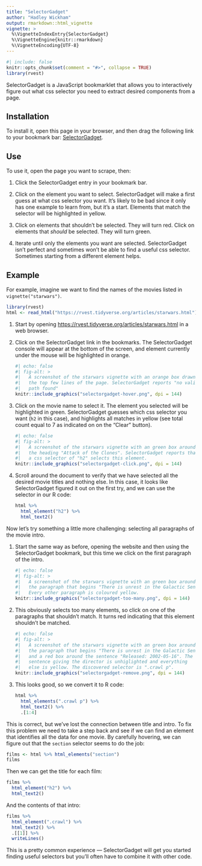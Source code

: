 ```yaml
---
title: "SelectorGadget"
author: "Hadley Wickham"
output: rmarkdown::html_vignette
vignette: >
  %\VignetteIndexEntry{SelectorGadget}
  %\VignetteEngine{knitr::rmarkdown}
  %\VignetteEncoding{UTF-8}
---
```


```r
#| include: false
knitr::opts_chunk$set(comment = "#>", collapse = TRUE)
library(rvest)
```

SelectorGadget is a JavaScript bookmarklet that allows you to interactively figure out what css selector you need to extract desired components from a page.

## Installation

To install it, open this page in your browser, and then drag the following link to your bookmark bar: <a href="javascript:(function(){var%20s=document.createElement('div');s.innerHTML='Loading...';s.style.color='black';s.style.padding='20px';s.style.position='fixed';s.style.zIndex='9999';s.style.fontSize='3.0em';s.style.border='2px%20solid%20black';s.style.right='40px';s.style.top='40px';s.setAttribute('class','selector_gadget_loading');s.style.background='white';document.body.appendChild(s);s=document.createElement('script');s.setAttribute('type','text/javascript');s.setAttribute('src','https://dv0akt2986vzh.cloudfront.net/unstable/lib/selectorgadget.js');document.body.appendChild(s);})();">SelectorGadget</a>.

## Use

To use it, open the page you want to scrape, then:

1.  Click the SelectorGadget entry in your bookmark bar.

2.  Click on the element you want to select.
    SelectorGadget will make a first guess at what css selector you want.
    It's likely to be bad since it only has one example to learn from, but it's a start.
    Elements that match the selector will be highlighted in yellow.

3.  Click on elements that shouldn't be selected.
    They will turn red.
    Click on elements that *should* be selected.
    They will turn green.

4.  Iterate until only the elements you want are selected.
    SelectorGadget isn't perfect and sometimes won't be able to find a useful css selector.
    Sometimes starting from a different element helps.

## Example

For example, imagine we want to find the names of the movies listed in `vignette("starwars")`.

```r
library(rvest)
html <- read_html("https://rvest.tidyverse.org/articles/starwars.html")
```

1.  Start by opening <https://rvest.tidyverse.org/articles/starwars.html> in a web browser.

2.  Click on the SelectorGadget link in the bookmarks. The SelectorGadget console will appear at the bottom of the screen, and element currently under the mouse will be highlighted in orange.

    ```r
    #| echo: false
    #| fig-alt: >
    #|   A screenshot of the starwars vignette with an orange box drawn around
    #|   the top few lines of the page. SelectorGadget reports "no valid
    #|   path found"
    knitr::include_graphics("selectorgadget-hover.png", dpi = 144)
    ```

3.  Click on the movie name to select it. The element you selected will be highlighted in green. SelectorGadget guesses which css selector you want (`h2` in this case), and highlights all matches in yellow (see total count equal to 7 as indicated on on the "Clear" button).

    ```r
    #| echo: false
    #| fig-alt: >
    #|   A screenshot of the starwars vignette with an green box around 
    #|   the heading "Attack of the Clones". SelectorGadget reports that
    #|   a css selector of "h2" selects this element.
    knitr::include_graphics("selectorgadget-click.png", dpi = 144)
    ```

4.  Scroll around the document to verify that we have selected all the desired movie titles and nothing else. In this case, it looks like SelectorGadget figured it out on the first try, and we can use the selector in our R code:

    ```r
    html %>% 
      html_element("h2") %>% 
      html_text2()
    ```

Now let's try something a little more challenging: selecting all paragraphs of the movie intro.

1.  Start the same way as before, opening the website and then using the SelectorGadget bookmark, but this time we click on the first paragraph of the intro.

    ```r
    #| echo: false
    #| fig-alt: >
    #|   A screenshot of the starwars vignette with an green box around 
    #|   the paragraph that begins "There is unrest in the Galactic Senate"
    #|   Every other paragraph is coloured yellow.
    knitr::include_graphics("selectorgadget-too-many.png", dpi = 144)
    ```

2.  This obviously selects too many elements, so click on one of the paragraphs that shouldn't match. It turns red indicating that this element shouldn't be matched.

    ```r
    #| echo: false
    #| fig-alt: >
    #|   A screenshot of the starwars vignette with an green box around 
    #|   the paragraph that begins "There is unrest in the Galactic Senate"
    #|   and a red box around the sentence "Released: 2002-05-16". The
    #|   sentence giving the director is unhiglighted and everything
    #|   else is yellow. The discovered selector is ".crawl p".
    knitr::include_graphics("selectorgadget-remove.png", dpi = 144)
    ```

3.  This looks good, so we convert it to R code:

    ```r
    html %>% 
      html_elements(".crawl p") %>% 
      html_text2() %>% 
      .[1:4]
    ```

This is correct, but we've lost the connection between title and intro.
To fix this problem we need to take a step back and see if we can find an element that identifies all the data for one movie.
By carefully hovering, we can figure out that the `section` selector seems to do the job:

```r
films <- html %>% html_elements("section")
films
```

Then we can get the title for each film:

```r
films %>% 
  html_element("h2") %>% 
  html_text2()
```

And the contents of that intro:

```r
films %>% 
  html_element(".crawl") %>% 
  html_text2() %>% 
  .[[1]] %>% 
  writeLines()
```

This is a pretty common experience --- SelectorGadget will get you started finding useful selectors but you'll often have to combine it with other code.
